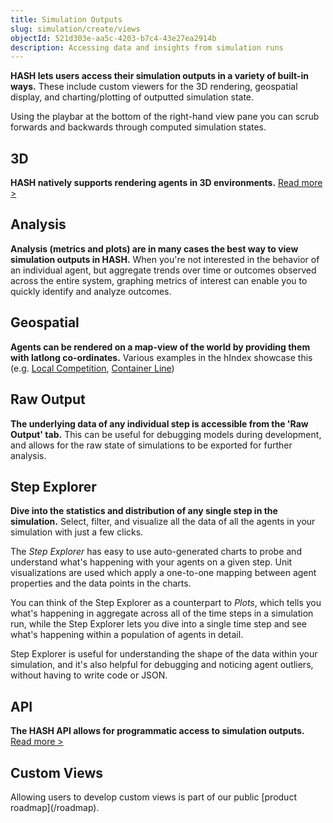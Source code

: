 ```yaml
---
title: Simulation Outputs
slug: simulation/create/views
objectId: 521d303e-aa5c-4203-b7c4-43e27ea2914b
description: Accessing data and insights from simulation runs
---
```


**HASH lets users access their simulation outputs in a variety of built-in ways.** These include custom viewers for the 3D rendering, geospatial display, and charting/plotting of outputted simulation state.

Using the playbar at the bottom of the right-hand view pane you can scrub forwards and backwards through computed simulation states.

## 3D

**HASH natively supports rendering agents in 3D environments.** [Read more &gt;](3d-viewer)

## Analysis

**Analysis \(metrics and plots\) are in many cases the best way to view simulation outputs in HASH.** When you're not interested in the behavior of an individual agent, but aggregate trends over time or outcomes observed across the entire system, graphing metrics of interest can enable you to quickly identify and analyze outcomes.

## Geospatial

**Agents can be rendered on a map-view of the world by providing them with latlong co-ordinates.** Various examples in the hIndex showcase this \(e.g. [Local Competition](https://simulation.hash.ai/@hash/local-competition), [Container Line](https://simulation.hash.ai/@hash/container-line-sim)\)

## Raw Output

**The underlying data of any individual step is accessible from the 'Raw Output' tab.** This can be useful for debugging models during development, and allows for the raw state of simulations to be exported for further analysis.

## Step Explorer

**Dive into the statistics and distribution of any single step in the simulation.** Select, filter, and visualize all the data of all the agents in your simulation with just a few clicks.

The _Step Explorer_ has easy to use auto-generated charts to probe and understand what's happening with your agents on a given step. Unit visualizations are used which apply a one-to-one mapping between agent properties and the data points in the charts.

You can think of the Step Explorer as a counterpart to _Plots_, which tells you what's happening in aggregate across all of the time steps in a simulation run, while the Step Explorer lets you dive into a single time step and see what's happening within a population of agents in detail.

Step Explorer is useful for understanding the shape of the data within your simulation, and it's also helpful for debugging and noticing agent outliers, without having to write code or JSON.

## API

**The HASH API allows for programmatic access to simulation outputs.** [Read more &gt;](/docs/simulations/create/views/api-1)

## Custom Views

<Hint style="info">
  Allowing users to develop custom views is part of our public [product
  roadmap](/roadmap).
</Hint>
